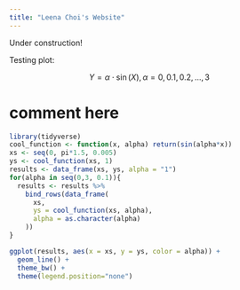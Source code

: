 ```yaml
---
title: "Leena Choi's Website"
---
```


Under construction!

Testing plot:

$$Y = \alpha \cdot \sin(X), \alpha = 0,0.1,0.2,...,3$$

# comment here 
```r
library(tidyverse)
cool_function <- function(x, alpha) return(sin(alpha*x))
xs <- seq(0, pi*1.5, 0.005)
ys <- cool_function(xs, 1)
results <- data_frame(xs, ys, alpha = "1")
for(alpha in seq(0,3, 0.1)){
  results <- results %>% 
    bind_rows(data_frame(
      xs, 
      ys = cool_function(xs, alpha),
      alpha = as.character(alpha)
    ))
}

ggplot(results, aes(x = xs, y = ys, color = alpha)) + 
  geom_line() + 
  theme_bw() + 
  theme(legend.position="none")
```